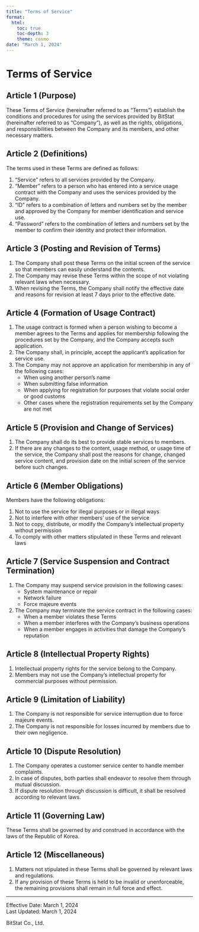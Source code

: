```yaml
---
title: "Terms of Service"
format:
  html:
    toc: true
    toc-depth: 3
    theme: cosmo
date: "March 1, 2024"
---
```


# Terms of Service

## Article 1 (Purpose)

These Terms of Service (hereinafter referred to as "Terms") establish the conditions and procedures for using the services provided by BitStat (hereinafter referred to as "Company"), as well as the rights, obligations, and responsibilities between the Company and its members, and other necessary matters.

## Article 2 (Definitions)

The terms used in these Terms are defined as follows:

1. "Service" refers to all services provided by the Company.
2. "Member" refers to a person who has entered into a service usage contract with the Company and uses the services provided by the Company.
3. "ID" refers to a combination of letters and numbers set by the member and approved by the Company for member identification and service use.
4. "Password" refers to the combination of letters and numbers set by the member to confirm their identity and protect their information.

## Article 3 (Posting and Revision of Terms)

1. The Company shall post these Terms on the initial screen of the service so that members can easily understand the contents.
2. The Company may revise these Terms within the scope of not violating relevant laws when necessary.
3. When revising the Terms, the Company shall notify the effective date and reasons for revision at least 7 days prior to the effective date.

## Article 4 (Formation of Usage Contract)

1. The usage contract is formed when a person wishing to become a member agrees to the Terms and applies for membership following the procedures set by the Company, and the Company accepts such application.
2. The Company shall, in principle, accept the applicant's application for service use.
3. The Company may not approve an application for membership in any of the following cases:
   - When using another person's name
   - When submitting false information
   - When applying for registration for purposes that violate social order or good customs
   - Other cases where the registration requirements set by the Company are not met

## Article 5 (Provision and Change of Services)

1. The Company shall do its best to provide stable services to members.
2. If there are any changes to the content, usage method, or usage time of the service, the Company shall post the reasons for change, changed service content, and provision date on the initial screen of the service before such changes.

## Article 6 (Member Obligations)

Members have the following obligations:

1. Not to use the service for illegal purposes or in illegal ways
2. Not to interfere with other members' use of the service
3. Not to copy, distribute, or modify the Company's intellectual property without permission
4. To comply with other matters stipulated in these Terms and relevant laws

## Article 7 (Service Suspension and Contract Termination)

1. The Company may suspend service provision in the following cases:
   - System maintenance or repair
   - Network failure
   - Force majeure events

2. The Company may terminate the service contract in the following cases:
   - When a member violates these Terms
   - When a member interferes with the Company's business operations
   - When a member engages in activities that damage the Company's reputation

## Article 8 (Intellectual Property Rights)

1. Intellectual property rights for the service belong to the Company.
2. Members may not use the Company's intellectual property for commercial purposes without permission.

## Article 9 (Limitation of Liability)

1. The Company is not responsible for service interruption due to force majeure events.
2. The Company is not responsible for losses incurred by members due to their own negligence.

## Article 10 (Dispute Resolution)

1. The Company operates a customer service center to handle member complaints.
2. In case of disputes, both parties shall endeavor to resolve them through mutual discussion.
3. If dispute resolution through discussion is difficult, it shall be resolved according to relevant laws.

## Article 11 (Governing Law)

These Terms shall be governed by and construed in accordance with the laws of the Republic of Korea.

## Article 12 (Miscellaneous)

1. Matters not stipulated in these Terms shall be governed by relevant laws and regulations.
2. If any provision of these Terms is held to be invalid or unenforceable, the remaining provisions shall remain in full force and effect.

---

::: {.footer}
Effective Date: March 1, 2024  
Last Updated: March 1, 2024

BitStat Co., Ltd.  
:::